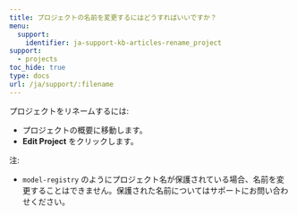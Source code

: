 ---
title: プロジェクトの名前を変更するにはどうすればいいですか？
menu:
  support:
    identifier: ja-support-kb-articles-rename_project
support:
  - projects
toc_hide: true
type: docs
url: /ja/support/:filename
---
プロジェクトをリネームするには:

- プロジェクトの概要に移動します。
- **Edit Project** をクリックします。

注:

- `model-registry` のようにプロジェクト名が保護されている場合、名前を変更することはできません。保護された名前についてはサポートにお問い合わせください。